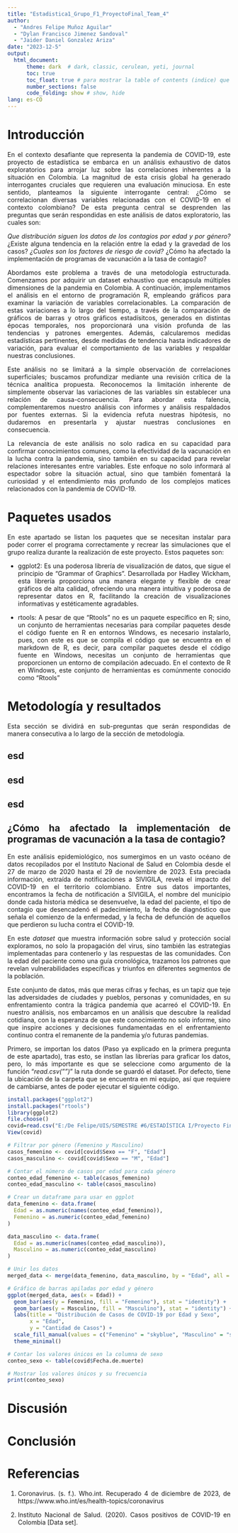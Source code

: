 ---
title: "Estadistica1_Grupo_F1_ProyectoFinal_Team_4"
author:
  - "Andres Felipe Muñoz Aguilar"
  - "Dylan Francisco Jimenez Sandoval"
  - "Jaider Daniel Gonzalez Ariza"
date: "2023-12-5"
output: 
  html_document: 
      theme: dark  # dark, classic, cerulean, yeti, journal
      toc: true
      toc_float: true # para mostrar la table of contents (indice) que flota como fantasma a la izquierda de la pantalla
      number_sections: false
      code_folding: show # show, hide
lang: es-CO
---

<style>
  body {
  text-align: justify}
</style>
<!-- esto es para justificar el texto -->


# Introducción

En el contexto desafiante que representa la pandemia de COVID-19, este proyecto de estadística se embarca en un análisis exhaustivo de datos exploratorios para arrojar luz sobre las correlaciones inherentes a la situación en Colombia. La magnitud de esta crisis global ha generado interrogantes cruciales que requieren una evaluación minuciosa. En este sentido, planteamos la siguiente interrogante central: ¿Cómo se correlacionan diversas variables relacionadas con el COVID-19 en el contexto colombiano? De esta pregunta central se desprenden las preguntas que serán respondidas en este análisis de datos exploratorio, las cuales son: 

  *Que distribución siguen los datos de los contagios por edad y por género?
  *¿Existe alguna tendencia en la relación entre la edad y la gravedad de los casos?
  *¿Cuales son los factores de riesgo de covid?
  *¿Cómo ha afectado la implementación de programas de vacunación a la tasa de contagio?


Abordamos este problema a través de una metodología estructurada. Comenzamos por adquirir un dataset exhaustivo que encapsula múltiples dimensiones de la pandemia en Colombia. A continuación, implementamos el análisis en el entorno de programación R, empleando gráficos para examinar la variación de variables correlacionables. La comparación de estas variaciones a lo largo del tiempo, a través de la comparación de gráficos de barras y otros gráficos estadísitcos, generados en distintas épocas temporales, nos proporcionará una visión profunda de las tendencias y patrones emergentes. Además, calcularemos medidas estadísticas pertinentes, desde medidas de tendencia hasta indicadores de variación, para evaluar el comportamiento de las variables y respaldar nuestras conclusiones.

Este análisis no se limitará a la simple observación de correlaciones superficiales; buscamos profundizar mediante una revisión crítica de la técnica analítica propuesta. Reconocemos la limitación inherente de simplemente observar las variaciones de las variables sin establecer una relación de causa-consecuencia. Para abordar esta falencia, complementaremos nuestro análisis con informes y análisis respaldados por fuentes externas. Si la evidencia refuta nuestras hipótesis, no dudaremos en presentarla y ajustar nuestras conclusiones en consecuencia.

La relevancia de este análisis no solo radica en su capacidad para confirmar conocimientos comunes, como la efectividad de la vacunación en la lucha contra la pandemia, sino también en su capacidad para revelar relaciones interesantes entre variables. Este enfoque no solo informará al espectador sobre la situación actual, sino que también fomentará la curiosidad y el entendimiento más profundo de los complejos matices relacionados con la pandemia de COVID-19.

# Paquetes usados
En este apartado se listan los paquetes que se necesitan instalar para poder correr el programa correctamente y recrear las simulaciones que el grupo realiza durante la realización de este proyecto. Estos paquetes son:

  * ggplot2: Es una poderosa librería de visualización de datos, que sigue el principio de "Grammar of Graphics". Desarrollada por Hadley Wickham, esta librería proporciona una manera elegante y flexible de crear gráficos de alta calidad, ofreciendo una manera intuitiva y poderosa de representar datos en R, facilitando la creación de visualizaciones informativas y estéticamente agradables.
  
  * rtools: A pesar de que "Rtools" no es un paquete específico en R; sino, un conjunto de herramientas necesarias para compilar paquetes desde el código fuente en R en entornos Windows, es necesario instalarlo, pues, con este es que se compila el código que se encuentra en el markdown de R, es decir, para compilar paquetes desde el código fuente en Windows, necesitas un conjunto de herramientas que proporcionen un entorno de compilación adecuado. En el contexto de R en Windows, este conjunto de herramientas es comúnmente conocido como "Rtools"
  

# Metodología y resultados
Esta sección se dividirá en sub-preguntas que serán respondidas de manera consecutiva a lo largo de la sección de metodología.

## esd




  
## esd
  
## esd


## ¿Cómo ha afectado la implementación de programas de vacunación a la tasa de contagio?

En este análisis epidemiológico, nos sumergimos en un vasto océano de datos recopilados por el Instituto Nacional de Salud en Colombia desde el 27 de marzo de 2020 hasta el 29 de noviembre de 2023. Esta preciada información, extraída de notificaciones a SIVIGILA, revela el impacto del COVID-19 en el territorio colombiano. Entre sus datos importantes, encontramos la fecha de notificación a SIVIGILA, el nombre del municipio donde cada historia médica se desenvuelve, la edad del paciente, el tipo de contagio que desencadenó el padecimiento, la fecha de diagnóstico que señala el comienzo de la enfermedad, y la fecha de defunción de aquellos que perdieron su lucha contra el COVID-19.

En este *dataset* que muestra información sobre salud y protección social exploramos, no solo la propagación del virus, sino también las estrategias implementadas para contenerlo y las respuestas de las comunidades. Con la edad del paciente como una guía cronológica, trazamos los patrones que revelan vulnerabilidades específicas y triunfos en diferentes segmentos de la población.

Este conjunto de datos, más que meras cifras y fechas, es un tapiz que teje las adversidades de ciudades y pueblos, personas y comunidades, en su enfrentamiento contra la trágica pandemia que acarreó el COVID-19. En nuestro análisis, nos embarcamos en un análisis que descubre la realidad cotidiana, con la esperanza de que este conocimiento no solo informe, sino que inspire acciones y decisiones fundamentadas en el enfrentamiento continuo contra el remanente de la pandemia y/o futuras pandemias.

Primero, se importan los datos (Paso ya explicado en la primera pregunta de este apartado), tras esto, se instlan las librerías para graficar los datos, pero, lo más importante es que se seleccione como argumento de la función "*read.csv("")*" la ruta donde se guardó el dataset. Por defecto, tiene la ubicación de la carpeta que se encuentra en mi equipo, así que requiere de cambiarse, antes de poder ejecutar el siguiente código.

```{r Código para responder pregunta 4, echo=TRUE}

install.packages("ggplot2")
install.packages("rtools")
library(ggplot2)
file.choose()
covid=read.csv("E:/De Felipe/UIS/SEMESTRE #6/ESTADÍSTICA I/Proyecto Final/placholder_github/DataSet/Casos_positivos_de_COVID-19_en_Colombia")
View(covid)

# Filtrar por género (Femenino y Masculino)
casos_femenino <- covid[covid$Sexo == "F", "Edad"]
casos_masculino <- covid[covid$Sexo == "M", "Edad"]

# Contar el número de casos por edad para cada género
conteo_edad_femenino <- table(casos_femenino)
conteo_edad_masculino <- table(casos_masculino)

# Crear un dataframe para usar en ggplot
data_femenino <- data.frame(
  Edad = as.numeric(names(conteo_edad_femenino)),
  Femenino = as.numeric(conteo_edad_femenino)
)

data_masculino <- data.frame(
  Edad = as.numeric(names(conteo_edad_masculino)),
  Masculino = as.numeric(conteo_edad_masculino)
)

# Unir los datos
merged_data <- merge(data_femenino, data_masculino, by = "Edad", all = TRUE)

# Gráfico de barras apiladas por edad y género
ggplot(merged_data, aes(x = Edad)) +
  geom_bar(aes(y = Femenino, fill = "Femenino"), stat = "identity") +
  geom_bar(aes(y = Masculino, fill = "Masculino"), stat = "identity") +
  labs(title = "Distribución de Casos de COVID-19 por Edad y Sexo",
       x = "Edad",
       y = "Cantidad de Casos") +
  scale_fill_manual(values = c("Femenino" = "skyblue", "Masculino" = "salmon")) +
  theme_minimal()

# Contar los valores únicos en la columna de sexo
conteo_sexo <- table(covid$Fecha.de.muerte)

# Mostrar los valores únicos y su frecuencia
print(conteo_sexo)

```


# Discusión

# Conclusión


# Referencias
  1. Coronavirus. (s. f.). Who.int. Recuperado 4 de diciembre de 2023, de https://www.who.int/es/health-topics/coronavirus

  2. Instituto Nacional de Salud. (2020). Casos positivos de COVID-19 en Colombia [Data set].


 <!--

# Encabezado 1

## Encabezado 2

### Encabezado 3

#### Encabezado 4


# Estética de letra

*Cursiva*


**Negrilla**

***Cursiva y negrilla***

> Añadir citación 

# Añdir link

[Este link es de cormoran](https://ingsistemas.uis.edu.co/eisi/)

# Añadir codigo en R
```{R, eval = FALSE}

summary(cars)


```



# Añadir codigo en R, pero, no evaluarlo (No ejecutar)
```{R, eval = FALSE}

supoekpoekmary(cars) #este comando está mal escroto

```


# Añadir codigo en R, pero, sólo mostrar el resultado de la ejecución
```{R, echo = FALSE}

summary(cars)

```


# Agregar tablas
```{R}

knitr::kable(
  
  head(cars),
  caption = "Esto es una tabla"
  
)

```

# Agregar figuras
<!-- dos espacios al final de la linea "  " añade una nueva línea (newlinde, endline) 
Hay 3 tipos de figuras:  
1. La que se genera desde el ambient de R

```{R}

plot(pressure)

```

<br>
<br>

2. Figuras que están descargadas en mi  
![Peppino pizza taunting](https://media.tenor.com/QYJgPxHT1loAAAAC/pizza-tower.gif){width=50% height=50%} <!-- el ultimo corchete es para ajustar caracteristicas

<br>
<br>

3. Figuras que están en algún servidor checoslovaco
![Peppino pizza taunting](https://media.tenor.com/QYJgPxHT1loAAAAC/pizza-tower.gif) <!-- el ultimo corchete es para ajustar caracteristicas


# Insertando ecuaciones
El segundo momento estadistico esta dado por: $\sigma^2[X] = E[X^2]-(E[X])^2$  

<br>

La pmf de la distribucion Binomial se escribe como:  

\begin{equation}
  f (k) = \binom{n}{k} p^k {1-p}^{n-k}
\end{equation}

# Agregar regla horizontal
 
 ---
 
 
# Agregando listas con viñetas
  * Un elemento de lista
  * Otra elemtno de lista
    + Un elemento de sublista
    + Otro elemnto de sublista
    
-->
